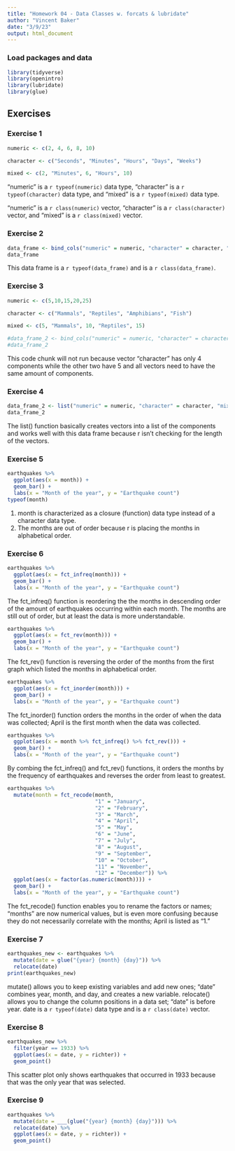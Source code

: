 ```yaml
---
title: "Homework 04 - Data Classes w. forcats & lubridate"
author: "Vincent Baker"
date: "3/9/23"
output: html_document
---
```


### Load packages and data

```r
library(tidyverse)
library(openintro) 
library(lubridate)
library(glue)
```

## Exercises

### Exercise 1

```r
numeric <- c(2, 4, 6, 8, 10)

character <- c("Seconds", "Minutes", "Hours", "Days", "Weeks")

mixed <- c(2, "Minutes", 6, "Hours", 10)
```

"numeric" is a `r typeof(numeric)` data type, "character" is a `r typeof(character)` data type, and "mixed" is a `r typeof(mixed)` data type.

"numeric" is a `r class(numeric)` vector, "character" is a `r class(character)` vector, and "mixed" is a `r class(mixed)` vector.

### Exercise 2

```r
data_frame <- bind_cols("numeric" = numeric, "character" = character, "mixed" = mixed)
data_frame
```

This data frame is a `r typeof(data_frame)` and is a `r class(data_frame)`. 

### Exercise 3

```r
numeric <- c(5,10,15,20,25)

character <- c("Mammals", "Reptiles", "Amphibians", "Fish")

mixed <- c(5, "Mammals", 10, "Reptiles", 15)

#data_frame_2 <- bind_cols("numeric" = numeric, "character" = character, "mixed" = mixed)
#data_frame_2
```

This code chunk will not run because vector "character" has only 4 components while the other two have 5 and all vectors need to have the same amount of components.

### Exercise 4

```r
data_frame_2 <- list("numeric" = numeric, "character" = character, "mixed" = mixed)
data_frame_2
```

The list() function basically creates vectors into a list of the components and works well with this data frame because r isn't checking for the length of the vectors. 

### Exercise 5

```r
earthquakes %>% 
  ggplot(aes(x = month)) +
  geom_bar() +
  labs(x = "Month of the year", y = "Earthquake count")
typeof(month)
```

1) month is characterized as a closure (function) data type instead of a character data type.
2) The months are out of order because r is placing the months in alphabetical order.

### Exercise 6

```r
earthquakes %>% 
  ggplot(aes(x = fct_infreq(month))) +
  geom_bar() +
  labs(x = "Month of the year", y = "Earthquake count")
```

The fct_infreq() function is reordering the the months in descending order of the amount of earthquakes occurring within each month. The months are still out of order, but at least the data is more understandable.  

```r
earthquakes %>% 
  ggplot(aes(x = fct_rev(month))) +
  geom_bar() +
  labs(x = "Month of the year", y = "Earthquake count")
```

The fct_rev() function is reversing the order of the months from the first graph which listed the months in alphabetical order.  

```r
earthquakes %>% 
  ggplot(aes(x = fct_inorder(month))) +
  geom_bar() +
  labs(x = "Month of the year", y = "Earthquake count")
```

The fct_inorder() function orders the months in the order of when the data was collected; April is the first month when the data was collected.  

```r
earthquakes %>% 
  ggplot(aes(x = month %>% fct_infreq() %>% fct_rev())) +
  geom_bar() +
  labs(x = "Month of the year", y = "Earthquake count")
```

By combing the fct_infreq() and fct_rev() functions, it orders the months by the frequency of earthquakes and reverses the order from least to greatest.  

```r
earthquakes %>% 
  mutate(month = fct_recode(month,
                            "1" = "January",
                            "2" = "February",
                            "3" = "March",
                            "4" = "April",
                            "5" = "May",
                            "6" = "June",
                            "7" = "July",
                            "8" = "August",
                            "9" = "September",
                            "10" = "October",
                            "11" = "November",
                            "12" = "December")) %>% 
  ggplot(aes(x = factor(as.numeric(month)))) +
  geom_bar() +
  labs(x = "Month of the year", y = "Earthquake count")
```

The fct_recode() function enables you to rename the factors or names; "months" are now numerical values, but is even more confusing because they do not necessarily correlate with the months; April is listed as "1." 

### Exercise 7

```r
earthquakes_new <- earthquakes %>% 
  mutate(date = glue("{year} {month} {day}")) %>% 
  relocate(date)
print(earthquakes_new)
```

mutate() allows you to keep existing variables and add new ones; "date" combines year, month, and day, and creates a new variable. relocate() allows you to change the column positions in a data set; "date" is before year.
date is a `r typeof(date)` data type and is a `r class(date)` vector. 

### Exercise 8

```r
earthquakes_new %>%
  filter(year == 1933) %>%
  ggplot(aes(x = date, y = richter)) +
  geom_point()
```

This scatter plot only shows earthquakes that occurred in 1933  because that was the only year that was selected. 

### Exercise 9

```r
earthquakes %>% 
  mutate(date = ___(glue("{year} {month} {day}"))) %>% 
  relocate(date) %>% 
  ggplot(aes(x = date, y = richter)) +
  geom_point() 
```



